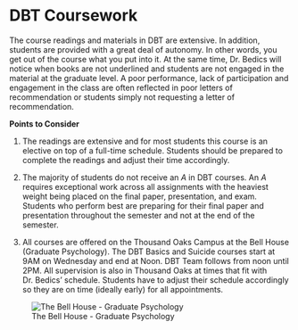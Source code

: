 # DBT Coursework

The course readings and materials in DBT are extensive.  In addition, students are provided with a great deal of autonomy.  In other words, you get out of the course what you put into it.  At the same time, Dr. Bedics will notice when books are not underlined and students are not engaged in the material at the graduate level.  A poor performance, lack of participation and engagement in the class are often reflected in poor letters of recommendation or students simply not requesting a letter of recommendation. 

**Points to Consider**

1. The readings are extensive and for most students this course is an elective on top of a full-time schedule. Students should be prepared to complete the readings and adjust their time accordingly.  

2. The majority of students do not receive an _A_ in DBT courses.  An _A_ requires exceptional work across all assignments with the heaviest weight being placed on the final paper, presentation, and exam.  Students who perform best are preparing for their final paper and presentation throughout the semester and not at the end of the semester.

3. All courses are offered on the Thousand Oaks Campus at the Bell House (Graduate Psychology).  The DBT Basics and Suicide courses start at 9AM on Wednesday and end at Noon.  DBT Team follows from noon until 2PM. All supervision is also in Thousand Oaks at times that fit with Dr. Bedics' schedule.  Students have to adjust their schedule accordingly so they are on time (ideally early) for all appointments.  


![The Bell House - Graduate Psychology](images/bh.png)






